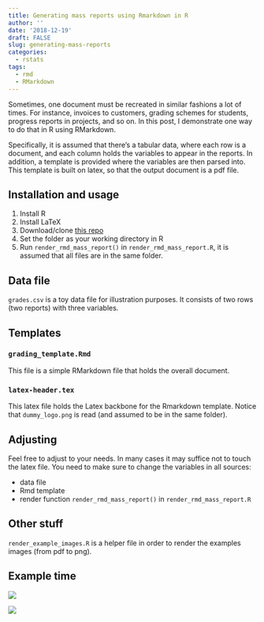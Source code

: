 ```yaml
---
title: Generating mass reports using Rmarkdown in R
author: ''
date: '2018-12-19'
draft: FALSE
slug: generating-mass-reports
categories:
  - rstats
tags:
  - rmd
  - RMarkdown
---
```



Sometimes, one document must be recreated in similar fashions a lot of times. For instance, invoices to customers, grading schemes for students, progress reports in projects, and so on. In this post, I demonstrate one way to do that in R using RMarkdown.





Specifically, it is assumed that there's a tabular data, where each row is a document,
and each column holds the variables to appear in the reports. 
In addition, a template is provided where the variables are then parsed into. 
This template is built on latex, so that the output document is a pdf file.


## Installation and usage

1. Install R
2. Install LaTeX
3. Download/clone [this repo](https://github.com/sebastiansauer/rmd_mass_reports)
4. Set the folder as your working directory in R
5. Run `render_rmd_mass_report()` in `render_rmd_mass_report.R`, it is assumed that all files are in the same folder.





## Data file

`grades.csv` is a toy data file for illustration purposes. It consists of two rows (two reports) with three variables.


## Templates


### `grading_template.Rmd`

This file is a simple RMarkdown file that holds the overall document. 


### `latex-header.tex`

This latex file holds the Latex backbone for the Rmarkdown template. Notice that `dummy_logo.png` is read (and assumed to be in the same folder).


## Adjusting


Feel free to adjust to your needs. In many cases it may suffice not to touch the latex file. You need to make sure to change the variables in all sources:

- data file
- Rmd template
- render function `render_rmd_mass_report()` in `render_rmd_mass_report.R`


## Other stuff

`render_example_images.R` is a helper file in order to render the examples images (from pdf to png).



## Example time


![](https://raw.githubusercontent.com/sebastiansauer/rmd_mass_reports/master/Grading_report_for_Ziggy_Zygote_asof_2018-12-19.pdf.png)

![](https://raw.githubusercontent.com/sebastiansauer/rmd_mass_reports/master/Grading_report_for_John_Doe_asof_2018-12-19.pdf.png)